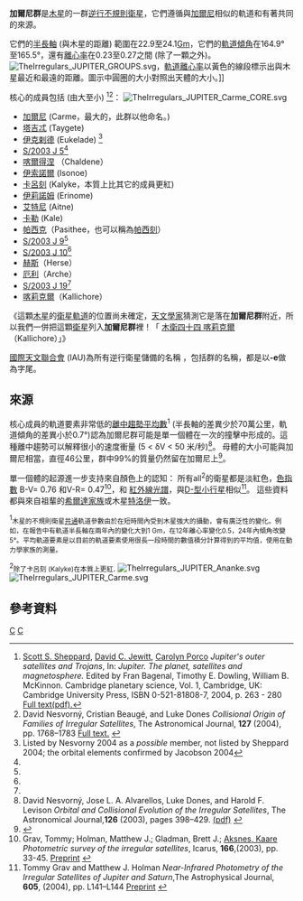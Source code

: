 '''加爾尼群'''是[[木星|木星]]的一群[[順行和逆行|逆行]][[不規則衛星|不規則衛星]]，它們遵循與[[木衛十一|加爾尼]]相似的軌道和有著共同的來源。

它們的[[半長軸|半長軸]] (與木星的距離) 範圍在22.9至24.1[[gigametre|Gm]]，它們的[[軌道傾角|軌道傾角]]在164.9° 至165.5°，還有[[軌道離心率|離心率]]在0.23至0.27之間 (除了一顆之外)。
[[Image:TheIrregulars_JUPITER_GROUPS.svg|thumb]]，[[軌道離心率|軌道離心率]]以黃色的線段標示出與木星最近和最遠的距離。圖示中圓圈的大小對照出天體的大小。]]

<!-- please read the comment on the talk page before modifying this list -->
核心的成員包括 (由大至小) <ref name="SheppardJewittPorco2004">
[[Scott_S._Sheppard|Scott S. Sheppard]], [[David_C._Jewitt|David C. Jewitt]], [[Carolyn_Porco|Carolyn Porco]]  
''Jupiter's outer satellites and Trojans'', In: ''Jupiter. The planet, satellites and magnetosphere.'' Edited by Fran Bagenal, Timothy E. Dowling, William B. McKinnon. Cambridge planetary science, Vol. 1, Cambridge, UK: Cambridge University Press, ISBN 0-521-81808-7, 2004, p. 263 - 280
[https://web.archive.org/web/20070614045102/http://www.ifa.hawaii.edu/~jewitt/papers/JUPITER/JSP.2003.pdf Full text(pdf).]</ref><ref name="Nesvorny2004">David Nesvorný, Cristian Beaugé, and Luke Dones
''Collisional Origin of Families of Irregular Satellites'', The Astronomical Journal, '''127''' (2004), pp. 1768–1783 [http://www.boulder.swri.edu/~davidn/papers/irrbig.pdf Full text.] {{Wayback|url=http://www.boulder.swri.edu/~davidn/papers/irrbig.pdf |date=20170809124713 }}</ref>：
[[Image:TheIrregulars_JUPITER_Carme_CORE.svg|thumb]]
* [[木衛十一|加爾尼]] (Carme，最大的，此群以他命名。)
* [[木衛二十|塔吉忒]] (Taygete)
* [[木衛四十七|伊克剌德]] (Eukelade) <ref name="N04">Listed by Nesvorny 2004 as a ''possible'' member, not listed by Sheppard 2004; the orbital elements confirmed by Jacobson 2004</ref>
* [[S/2003_J_5|S/2003 J 5]]<ref name="N04"/>
* [[木衛二十一|喀爾得涅]] （Chaldene）
* [[木衛二十六|伊索諾爾]] (Isonoe)
* [[木衛二十三|卡呂刻]] (Kalyke，本質上比其它的成員更紅)
* [[木衛二十五|伊莉諾姆]] (Erinome)
* [[木衛三十一|艾特尼]] (Aitne)
* [[木衛三十七|卡勒]] (Kale)
* [[木衛三十八|帕西克]]（Pasithee，也可以稱為[[帕西刻|帕西刻]]）
* [[S/2003_J_9|S/2003 J 9]]<ref name="N04"/>
* [[S/2003_J_10|S/2003 J 10]]<ref name="N04"/>
* [[木衛五十|赫斯]]（Herse）
* [[木衛四十三|厄利]]（Arche）
* [[S/2003_J_19|S/2003 J 19]]<ref name="N04"/>
* [[木衛四十四|喀莉克爾]]（Kallichore）

《這顆[[木星|木星]]的[[衛星|衛星]][[軌道|軌道]]的位置尚未確定，[[天文學家|天文學家]]猜測它是落在'''加爾尼群'''附近，所以我們一併把這顆[[衛星|衛星]]列入'''加爾尼群'''裡！「 [[木衛四十四|木衛四十四 喀莉克爾]]（Kallichore）」》

[[國際天文聯合會|國際天文聯合會]] (IAU)為所有逆行衛星儲備的名稱 ，包括群的名稱，都是以'''-e'''做為字尾。

== 來源 ==
核心成員的軌道要素非常低的[[統計分布程度|離中趨勢]][[平均數|平均數]]<sup>1</sup> (半長軸的差異少於70萬公里，軌道傾角的差異小於0.7°)認為加爾尼群可能是單一個體在一次的撞擊中形成的。這種離中趨勢可以解釋很小的速度衝量 (5 < δV < 50 米/秒)<ref name=Nesvorny2003>David Nesvorný, Jose L. A. Alvarellos, Luke Dones, and Harold F. Levison
''Orbital and Collisional Evolution of the Irregular Satellites'', The Astronomical Journal,'''126''' (2003), pages 398–429. [http://www.journals.uchicago.edu/AJ/journal/issues/v126n1/202528/202528.web.pdf (pdf)] {{Wayback|url=http://www.journals.uchicago.edu/AJ/journal/issues/v126n1/202528/202528.web.pdf |date=20200415190214 }}</ref>。 
母體的大小可能與加爾尼相當，直徑46公里，群中99%的質量仍然留在加爾尼上<ref>{{cite journal
  | last = Sheppard
  | first = Scott S.
  | authorlink = Scott S. Sheppard
  | coauthors = [[David_C._Jewitt|Jewitt, David C.]]
  | title = An abundant population of small irregular satellites around Jupiter
  | journal = Nature
  | volume = 423
  | pages = 261–263
  | date = May 5, 2003
  | doi = 10.1038/nature01584
  | pmid = 12748634
  | issue = 6937  }}</ref>。

單一個體的起源進一步支持來自顏色上的認知：
所有all<sup>2</sup>的衛星都是淡紅色，[[色指數|色指數]] B-V= 0.76 和V-R= 0.47<ref name=Grav2003>Grav, Tommy; Holman, Matthew J.; Gladman, Brett J.; [[Kaare_Aksnes|Aksnes, Kaare]] ''Photometric survey of the irregular satellites'', Icarus, '''166''',(2003), pp. 33-45. [http://arxiv.org/abs/astro-ph/0301016 Preprint] {{Wayback|url=http://arxiv.org/abs/astro-ph/0301016 |date=20151106122257 }}</ref>，和 [[紅外線|紅外線]][[電磁頻譜|光譜]]，與[[D-型小行星|D-型小行星]]相似<ref name="Grav2004">Tommy Grav and Matthew J. Holman
''Near-Infrared Photometry of the Irregular Satellites of Jupiter and Saturn'',The Astrophysical Journal, '''605''', (2004), pp. L141–L144  [http://arxiv.org/abs/astro-ph/0312571 Preprint] {{Wayback|url=http://arxiv.org/abs/astro-ph/0312571 |date=20151106122259 }}</ref>。
這些資料都與來自祖輩的[[希爾達家族|希爾達家族]]或木星[[特洛伊小行星|特洛伊]]一致。

<sup>1</sup><small>木星的不規則衛星[[共通軌道|共通]]軌道參數由於在短時間內受到木星強大的攝動，會有廣泛性的變化。例如，在報告中有軌道半長軸在兩年內的變化大到1 Gm，在12年離心率變化0.5，24年內傾角改變5°。平均軌道要素是以目前的軌道要素使用很長一段時間的數值積分計算得到的平均值，使用在動力學家族的測量。</small>

<sup>2</sup><small>除了卡呂刻 (Kalyke)在本質上更紅</small>.
{{clear}}
[[Image:TheIrregulars_JUPITER_Ananke.svg|thumb]]
[[Image:TheIrregulars_JUPITER_Carme.svg|thumb]]

== 參考資料  ==
<references/>

{{木星的衛星}}

{{DEFAULTSORT:加爾尼群}}
[[Category:木星的衛星|C]]
[[Category:不規則衛星|C]]